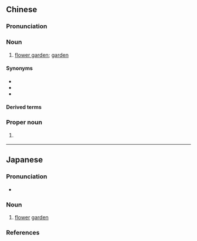 {{also|花园}}
==Chinese==
{{zh-forms|s=花园}}
{{zh-wp|zh:花園 (消歧義)}}

===Pronunciation===
{{zh-pron
|m=huāyuán,er=y
|c=faa1 jyun4-2
|h=pfs=fâ-yèn
|md=huă-huòng
|mn=xm,qz,tw:hoe-hn̂g/zz:hoa-hûiⁿ
|w=1ho hhyoe
|ma=Zh-huayuán.ogg
|cat=n,pn
}}

===Noun===
{{zh-noun}}

# [[flower garden]]; [[garden]] {{zh-mw|m:個|m:座}}

====Synonyms====
* {{zh-l|花卉園}}
* {{zh-l|花圃}}
* {{zh-l|庭園}}

====Derived terms====
{{zh-der|屋頂花園|御花園|花園城市|空中花園|逛花園}}

===Proper noun===
{{zh-proper noun}}

# {{zh-div|鎮}} {{place|zh|t=Huayuan|town|county/Xiaochang|city/Xiaogan|p/Hubei|c/China}}

{{zh-cat|Elementary|Horticulture}}

----

==Japanese==
{{ja-kanjitab|はな|その|k2=ぞの|yomi=k|r=y}}

===Pronunciation===
* {{ja-pron|はなぞの|y=k|acc=0|acc_ref=NHK}}

===Noun===
{{ja-noun|はなぞの}}

# [[flower]] [[garden]]

===References===
<references/>